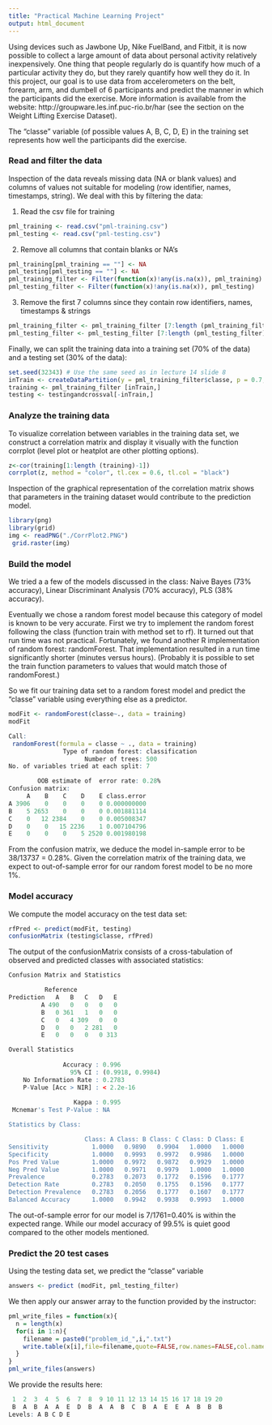 ```yaml
---
title: "Practical Machine Learning Project"
output: html_document
---
```


Using devices such as Jawbone Up, Nike FuelBand, and Fitbit, it is now possible to collect a large amount of data
about personal activity relatively inexpensively. One thing that people regularly do is quantify how much of a
particular activity they do, but they rarely quantify how well they do it. In this project, our goal is to
use data from accelerometers on the belt, forearm, arm, and dumbell of 6 participants and predict the manner in
which the participants did the exercise. More information is available from the website:
http://groupware.les.inf.puc-rio.br/har (see the section on the Weight Lifting Exercise Dataset).

The "classe" variable (of possible values A, B, C, D, E) in the training set represents how well the participants
did the exercise.

### Read and filter the data

Inspection of the data reveals missing data (NA or blank values) and columns of values not suitable for modeling
(row identifier, names, timestamps, string). We deal with this by filtering the data:

(1) Read the csv file for training
```r
pml_training <- read.csv("pml-training.csv")
pml_testing <- read.csv("pml-testing.csv")
```

(2) Remove all columns that contain blanks or NA's
```r
pml_training[pml_training == ""] <- NA
pml_testing[pml_testing == ""] <- NA
pml_training_filter <- Filter(function(x)!any(is.na(x)), pml_training)
pml_testing_filter <- Filter(function(x)!any(is.na(x)), pml_testing)
```

(3) Remove the first 7 columns since they contain row identifiers, names, timestamps & strings
```r
pml_training_filter <- pml_training_filter [7:length (pml_training_filter)]
pml_testing_filter <- pml_testing_filter [7:length (pml_testing_filter)]
```

Finally, we can split the training data into a training set (70% of the data) and a testing set (30% of the data):
```r
set.seed(32343) # Use the same seed as in lecture 14 slide 8
inTrain <- createDataPartition(y = pml_training_filter$classe, p = 0.7, list = FALSE)
training <- pml_training_filter [inTrain,]
testing <- testingandcrossval[-inTrain,]
```
### Analyze the training data

To visualize correlation between variables in the training data set, we construct a correlation matrix and display it
visually with the function corrplot (level plot or heatplot are other plotting options).

```r
z<-cor(training[1:length (training)-1])
corrplot(z, method = "color", tl.cex = 0.6, tl.col = "black")
```

Inspection of the graphical representation of the correlation matrix shows that parameters in the training dataset would
contribute to the prediction model.

```r
library(png)
library(grid)
img <- readPNG("./CorrPlot2.PNG")
 grid.raster(img)
```

### Build the model

We tried a a few of the models discussed in the class: Naive Bayes (73% accuracy), Linear Discriminant Analysis
(70% accuracy), PLS (38% accuracy).

Eventually we chose a random forest model because this category of model is known to be very accurate.
First we try to implement the random forest following the class (function train with method set to rf).
It turned out that run time was not practical.
Fortunately, we found another R implementation of random forest: randomForest. That implementation resulted in a run time
significantly shorter (minutes versus hours). (Probably it is possible to set the train function parameters to values that
would match those of randomForest.) 

So we fit our training data set to a random forest model and predict the "classe" variable using everything else as a
predictor. 

```r
modFit <- randomForest(classe~., data = training)
modFit

Call:
 randomForest(formula = classe ~ ., data = training) 
               Type of random forest: classification
                     Number of trees: 500
No. of variables tried at each split: 7

        OOB estimate of  error rate: 0.28%
Confusion matrix:
     A    B    C    D    E class.error
A 3906    0    0    0    0 0.000000000
B    5 2653    0    0    0 0.001881114
C    0   12 2384    0    0 0.005008347
D    0    0   15 2236    1 0.007104796
E    0    0    0    5 2520 0.001980198
```

From the confusion matrix, we deduce the model in-sample error to be 38/13737 = 0.28%. Given the correlation matrix of the
training data, we expect to out-of-sample error for our random forest model to be no more 1%.

### Model accuracy

We compute the model accuracy on the test data set:

```r
rfPred <- predict(modFit, testing)
confusionMatrix (testing$classe, rfPred)
```

The output of the confusionMatrix consists of a cross-tabulation of observed and predicted classes with associated
statistics:
```r
Confusion Matrix and Statistics

          Reference
Prediction   A   B   C   D   E
         A 490   0   0   0   0
         B   0 361   1   0   0
         C   0   4 309   0   0
         D   0   0   2 281   0
         E   0   0   0   0 313

Overall Statistics
                                          
               Accuracy : 0.996           
                 95% CI : (0.9918, 0.9984)
    No Information Rate : 0.2783          
    P-Value [Acc > NIR] : < 2.2e-16       
                                          
                  Kappa : 0.995           
 Mcnemar's Test P-Value : NA              

Statistics by Class:

                     Class: A Class: B Class: C Class: D Class: E
Sensitivity            1.0000   0.9890   0.9904   1.0000   1.0000
Specificity            1.0000   0.9993   0.9972   0.9986   1.0000
Pos Pred Value         1.0000   0.9972   0.9872   0.9929   1.0000
Neg Pred Value         1.0000   0.9971   0.9979   1.0000   1.0000
Prevalence             0.2783   0.2073   0.1772   0.1596   0.1777
Detection Rate         0.2783   0.2050   0.1755   0.1596   0.1777
Detection Prevalence   0.2783   0.2056   0.1777   0.1607   0.1777
Balanced Accuracy      1.0000   0.9942   0.9938   0.9993   1.0000
```

The out-of-sample error for our model is 7/1761=0.40% is within the expected range. While our model accuracy of 99.5%
is quiet good compared to the other models mentioned.  

### Predict the 20 test cases

Using the testing data set, we predict the "classe" variable
```r
answers <- predict (modFit, pml_testing_filter)
```

We then apply our answer array to the function provided by the instructor:
```r
pml_write_files = function(x){
  n = length(x)
  for(i in 1:n){
    filename = paste0("problem_id_",i,".txt")
    write.table(x[i],file=filename,quote=FALSE,row.names=FALSE,col.names=FALSE)
  }
}
pml_write_files(answers)
```

We provide the results here:
```r
 1  2  3  4  5  6  7  8  9 10 11 12 13 14 15 16 17 18 19 20 
 B  A  B  A  A  E  D  B  A  A  B  C  B  A  E  E  A  B  B  B 
Levels: A B C D E
```